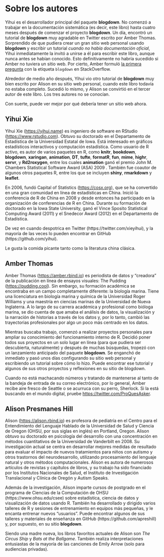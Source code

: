 # Sobre los autores {#author .unnumbered}

Yihui es el desarrollador principal del paquete **blogdown**. No comenzó a trabajar en la documentación sistemática (es decir, este libro) hasta cuatro meses después de comenzar el proyecto **blogdown**. Un día, encontró un tutorial de **blogdown** muy agradable en Twitter escrito por Amber Thomas. Sorprendido de que pudiera crear un gran sitio web personal usando **blogdown** y escribir un tutorial _cuando no había documentación oficial_, Yihui inmediatamente la invitó a unirse a él para escribir este libro, aunque nunca antes se habían conocido. Esto definitivamente no habría sucedido si Amber no tuviera un sitio web. Por cierto, Amber formuló [la primera pregunta](https://stackoverflow.com/q/41176194/559676) con la etiqueta `blogdown` en StackOverflow.

Alrededor de medio año después, Yihui vio otro tutorial de **blogdown** muy bien escrito por Alison en su sitio web personal, cuando este libro todavía no estaba completo. Sucedió lo mismo, y Alison se convirtió en el tercer autor de este libro. Los tres autores no se conocían.

Con suerte, puede ver mejor por qué debería tener un sitio web ahora.

## Yihui Xie {-}

Yihui Xie (<https://yihui.name>) es ingeniero de software en RStudio (<https://www.rstudio.com>). Obtuvo su doctorado en el Departamento de Estadística de la Universidad Estatal de Iowa. Está interesado en gráficos estadísticos interactivos y computación estadística. Como usuario de R activo, es autor de varios paquetes en R, como **knitr**, **bookdown**, **blogdown**, **xaringan**, **animation**, **DT**, **tufte**, **formatR**, **fun**, **mime**, **highr**, **servr**, y **Rd2roxygen**, entre los cuales **animation** ganó el premio John M. Chambers Statistical Software Award (ASA) 2009 . También fue coautor de algunos otros paquetes R, entre los que se incluyen **shiny**, **rmarkdown** y **leaflet**.

En 2006, fundó Capital of Statistics (<https://cosx.org>), que se ha convertido en una gran comunidad en línea de estadísticas en China. Inició la conferencia de R de China en 2008 y desde entonces ha participado en la organización de conferencias de R en China. Durante su formación de doctorado en la Iowa State University, ganó el Vince Sposito Statistical Computing Award (2011) y el Snedecor Award (2012) en el Departamento de Estadística.

De vez en cuando despotrica en Twitter (https://twitter.com/xieyihui), y la mayoría de las veces lo pueden encontrar en GitHub (https://github.com/yihui).

Le gusta la comida picante tanto como la literatura china clásica.

## Amber Thomas {-}

Amber Thomas (<https://amber.rbind.io>) es periodista de datos y "creadora" de la publicación en línea de ensayos visuales: The Pudding (<https://pudding.cool>). Sin embargo, su formación académica se encontraba en un campo completamente diferente: la biología marina. Tiene una licenciatura en biología marina y química de la Universidad Roger Williams y una maestría en ciencias marinas de la Universidad de Nueva Inglaterra. A lo largo de su carrera académica y profesional como bióloga marina, se dio cuenta de que amaba el análisis de datos, la visualización y la narración de historias a través de los datos y, por lo tanto, cambió las trayectorias profesionales por algo un poco más centrado en los datos.

Mientras buscaba trabajo, comenzó a realizar proyectos personales para ampliar su conocimiento del funcionamiento interno de R. Decidió poner todos sus proyectos en un solo lugar en línea (para que pudiera ser descubierta, naturalmente) y después de muchas búsquedas, tropezó con un lanzamiento anticipado del paquete **blogdown**. Se enganchó de inmediato y pasó unos días configurando su sitio web personal y escribiendo un tutorial sobre cómo lo hizo. Puede encontrar ese tutorial y algunos de sus otros proyectos y reflexiones en su sitio de blogdown.

Cuando no está machacando números y tratando de mantenerse al tanto de la bandeja de entrada de su correo electrónico, por lo general, Amber recibe aire fresco de Seattle o se acurruca con su perro, Sherlock. Si la está buscando en el mundo digital, pruebe <https://twitter.com/ProQuesAsker>.


## Alison Presmanes Hill {-}

Alison (<https://alison.rbind.io>) es profesora de pediatría en el Centro para el Entendimiento del Lenguaje Hablado de la Universidad de Salud y Ciencia de Oregon (OHSU, por sus siglas en inglés) en Portland, Oregon. Alison obtuvo su doctorado en psicología del desarrollo con una concentración en métodos cuantitativos de la Universidad de Vanderbilt en 2008. Su investigación actual se centra en desarrollar mejores medidas de resultado para evaluar el impacto de nuevos tratamientos para niños con autismo y otros trastornos del neurodesarrollo, utilizando procesamiento del lenguaje natural y otros métodos computacionales. Alison es autora de numerosos artículos de revistas y capítulos de libros, y su trabajo ha sido financiado por los Institutos Nacionales de Salud, el Instituto de Investigación Translacional y Clínica de Oregón y Autism Speaks.

Además de la investigación, Alison imparte cursos de postgrado en el programa de Ciencias de la Computación de OHSU (https://www.ohsu.edu/csee) sobre estadística, ciencia de datos y visualización de datos usando R. También ha desarrollado y dirigido varios talleres de R y sesiones de entrenamiento en equipos más pequeñas, y le encanta entrenar nuevos "usuarios". Puede encontrar algunos de sus talleres y materiales de enseñanza en GitHub (https://github.com/apreshill) y, por supuesto, en su sitio **blogdown**.

Siendo una madre nueva, los libros favoritos actuales de Alison son *The Circus Ship* y *Bats at the Ballgame*. También realiza interpretaciones entusiastas de la mayoría de las canciones de Emily Arrow (solo para audiencias privadas).